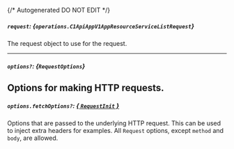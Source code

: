 {/* Autogenerated DO NOT EDIT  */}

##### `request`: *{`operations.C1ApiAppV1AppResourceServiceListRequest`}*
The request object to use for the request.

<Collapsible openLabel={Labels.showProperties} closeLabel={Labels.hideProperties}>
  <C1ApiAppV1AppResourceServiceListRequest />
</Collapsible>

---
##### `options?`: *{`RequestOptions`}*
Options for making HTTP requests.
---
##### `options.fetchOptions?`: [*{ `RequestInit` }*](https://developer.mozilla.org/en-US/docs/Web/API/Request/Request#options)
Options that are passed to the underlying HTTP request. This can be used to inject extra headers for examples. All `Request` options, except `method` and `body`, are allowed.

